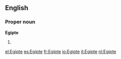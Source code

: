 ==English==

===Proper noun===
'''Egipte'''

# {{obsolete spelling of|Egypt}}

[[el:Egipte]]
[[es:Egipte]]
[[fr:Egipte]]
[[io:Egipte]]
[[it:Egipte]]
[[nl:Egipte]]
